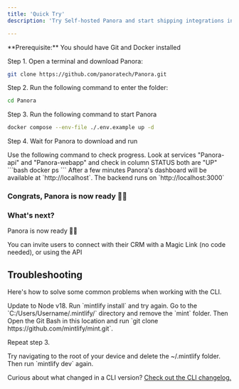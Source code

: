 ```yaml
---
title: 'Quick Try'
description: 'Try Self-hosted Panora and start shipping integrations in less than 5 minutes'

---
```


<Info>
  **Prerequisite:** You should have Git and Docker installed
</Info>

Step 1. Open a terminal and download Panora:

```bash bash
git clone https://github.com/panoratech/Panora.git
```

Step 2. Run the following command to enter the folder:

```bash
cd Panora
```

Step 3. Run the following command to start Panora

```bash
docker compose --env-file ./.env.example up -d
```

Step 4. Wait for Panora to download and run

<Tip>
  Use the following command to check progress. Look at services "Panora-api" and  "Panora-webapp" and check in column STATUS both are "UP"
  ```bash
docker ps
```

</Tip>
After a few minutes Panora's dashboard will be available at `http://localhost`.
The backend runs on `http://localhost:3000`

### Congrats, Panora is now ready 🍾🔥
### What's next? 

Panora is now ready 🍾🔥

You can invite users to connect with their CRM with a Magic Link (no code needed), or using the API 

## Troubleshooting

Here's how to solve some common problems when working with the CLI.

<AccordionGroup>
  <Accordion title="Mintlify is not loading">
    Update to Node v18. Run `mintlify install` and try again.
  </Accordion>
  <Accordion title="No such file or directory on Windows">
Go to the `C:/Users/Username/.mintlify/` directory and remove the `mint`
folder. Then Open the Git Bash in this location and run `git clone
https://github.com/mintlify/mint.git`.

Repeat step 3.

  </Accordion>
  <Accordion title="Getting an unknown error">
    Try navigating to the root of your device and delete the ~/.mintlify folder.
    Then run `mintlify dev` again.
  </Accordion>
</AccordionGroup>

Curious about what changed in a CLI version? [Check out the CLI changelog.](/changelog/command-line)
